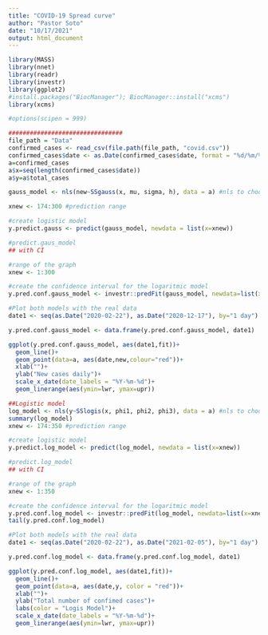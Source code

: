 ```yaml
---
title: "COVID-19 Spread curve"
author: "Pastor Soto"
date: "10/17/2021"
output: html_document
---
```


```r
library(MASS)
library(nnet)
library(readr)
library(investr)
library(ggplot2)
#install.packages("BiocManager"); BiocManager::install("xcms")
library(xcms)
```



```r
#options(scipen = 999)

################################
file_path = "Data"
confirmed_cases <- read_csv(file.path(file_path, "covid.csv"))
confirmed_cases$date <- as.Date(confirmed_cases$date, format = "%d/%m/%Y")
a=confirmed_cases
a$x=seq(length(confirmed_cases$date))
a$y=a$total_cases

gauss_model <- nls(new~SSgauss(x, mu, sigma, h), data = a) #nls to choose the best fit parameters

xnew <- 174:300 #prediction range

#create logistic model
y.predict.gauss <- predict(gauss_model, newdata = list(x=xnew))

#predict.gaus_model
## with CI

#range of the graph
xnew <- 1:300

#create the confidence interval for the logaritmic model
y.pred.conf.gauss_model <- investr::predFit(gauss_model, newdata=list(x=xnew), interval = 'confidence')

#Plot both models with the real data
date1 <- seq(as.Date("2020-02-22"), as.Date("2020-12-17"), by="1 day")

y.pred.conf.gauss_model <- data.frame(y.pred.conf.gauss_model, date1)

```

```r

ggplot(y.pred.conf.gauss_model, aes(date1,fit))+
  geom_line()+
  geom_point(data=a, aes(date,new,colour="red"))+
  xlab("")+
  ylab("New cases daily")+
  scale_x_date(date_labels = "%Y-%m-%d")+
  geom_linerange(aes(ymin=lwr, ymax=upr))

```



```r

##Logistic model
log_model <- nls(y~SSlogis(x, phi1, phi2, phi3), data = a) #nls to choose the best fit parameters
summary(log_model)
xnew <- 174:350 #prediction range

#create logistic model
y.predict.log_model <- predict(log_model, newdata = list(x=xnew))

#predict.log_model
## with CI

#range of the graph
xnew <- 1:350

#create the confidence interval for the logaritmic model
y.pred.conf.log_model <- investr::predFit(log_model, newdata=list(x=xnew), interval = 'confidence')
tail(y.pred.conf.log_model)

#Plot both models with the real data
date1 <- seq(as.Date("2020-02-22"), as.Date("2021-02-05"), by="1 day")

y.pred.conf.log_model <- data.frame(y.pred.conf.log_model, date1)
```



```r
ggplot(y.pred.conf.log_model, aes(date1,fit))+
  geom_line()+
  geom_point(data=a, aes(date,y, color = "red"))+
  xlab("")+
  ylab("Total number of confimed cases")+
  labs(color = "Logis Model")+
  scale_x_date(date_labels = "%Y-%m-%d")+
  geom_linerange(aes(ymin=lwr, ymax=upr))

```



